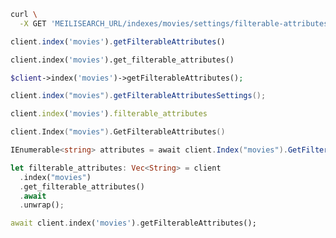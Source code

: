 <CodeGroup>

```bash cURL
curl \
  -X GET 'MEILISEARCH_URL/indexes/movies/settings/filterable-attributes'
```

```javascript JS
client.index('movies').getFilterableAttributes()
```

```python Python
client.index('movies').get_filterable_attributes()
```

```php PHP
$client->index('movies')->getFilterableAttributes();
```

```java Java
client.index("movies").getFilterableAttributesSettings();
```

```ruby Ruby
client.index('movies').filterable_attributes
```

```go Go
client.Index("movies").GetFilterableAttributes()
```

```csharp C#
IEnumerable<string> attributes = await client.Index("movies").GetFilterableAttributesAsync();
```

```rust Rust
let filterable_attributes: Vec<String> = client
  .index("movies")
  .get_filterable_attributes()
  .await
  .unwrap();
```

```dart Dart
await client.index('movies').getFilterableAttributes();
```
</CodeGroup>